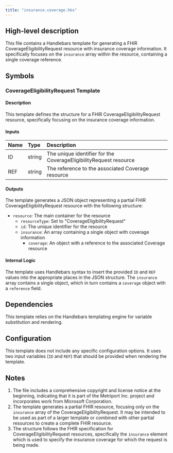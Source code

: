 ```yaml
---
title: "insurance.coverage.hbs"
---
```


## High-level description
This file contains a Handlebars template for generating a FHIR CoverageEligibilityRequest resource with insurance coverage information. It specifically focuses on the `insurance` array within the resource, containing a single coverage reference.

## Symbols

### CoverageEligibilityRequest Template
#### Description
This template defines the structure for a FHIR CoverageEligibilityRequest resource, specifically focusing on the insurance coverage information.

#### Inputs
| Name | Type | Description |
|:-----|:-----|:------------|
| ID | string | The unique identifier for the CoverageEligibilityRequest resource |
| REF | string | The reference to the associated Coverage resource |

#### Outputs
The template generates a JSON object representing a partial FHIR CoverageEligibilityRequest resource with the following structure:
- `resource`: The main container for the resource
  - `resourceType`: Set to "CoverageEligibilityRequest"
  - `id`: The unique identifier for the resource
  - `insurance`: An array containing a single object with coverage information
    - `coverage`: An object with a reference to the associated Coverage resource

#### Internal Logic
The template uses Handlebars syntax to insert the provided `ID` and `REF` values into the appropriate places in the JSON structure. The `insurance` array contains a single object, which in turn contains a `coverage` object with a `reference` field.

## Dependencies
This template relies on the Handlebars templating engine for variable substitution and rendering.

## Configuration
This template does not include any specific configuration options. It uses two input variables (`ID` and `REF`) that should be provided when rendering the template.

## Notes
1. The file includes a comprehensive copyright and license notice at the beginning, indicating that it is part of the Metriport Inc. project and incorporates work from Microsoft Corporation.
2. The template generates a partial FHIR resource, focusing only on the `insurance` array of the CoverageEligibilityRequest. It may be intended to be used as part of a larger template or combined with other partial resources to create a complete FHIR resource.
3. The structure follows the FHIR specification for CoverageEligibilityRequest resources, specifically the `insurance` element which is used to specify the insurance coverage for which the request is being made.